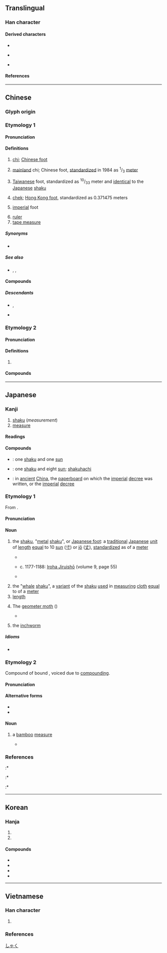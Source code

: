{{also|呎|R}}
{{character info}}
==Translingual==
{{stroke order|strokes=4}}

===Han character===
{{Han char|rn=44|rad=尸|as=01|sn=4|four=77807|canj=SO|ids=⿸尸㇏}}

====Derived characters====
* {{l|mul|[[伬]], [[呎]], [[㘮]], [[𡛄]], [[鿈]], [[𢗜]], [[𣏧]], [[𬓤]], [[粎]], [[蚇]], [[咫]], [[𪧆]], [[𦬨]], [[𫁶]], [[庹]]}}
* {{l|mul|[[迟]], [[尽]], [[昼]]}} {{q|[[Simplified Chinese|Simplified form]] of {{l|mul|[[遲]], [[盡]], [[晝]]}} in mainland China}}
* {{l|mul|[[𡵸]], [[択]], [[沢]], [[𥐮]], [[䋇]], [[訳]], [[釈]], [[鈬]], [[駅]]}} {{q|Japanese [[shinjitai]] of {{l|mul|[[嶧]], [[擇]], [[澤]], [[礋]], [[繹]], [[譯]], [[釋]], [[鐸]], [[驛]]}}}} <!-- Based on inclusion in JIX X 0208, JIS X 0213 -->

====References====
{{Han ref|kx=0299.320|dkj=07632|dj=0595.100|hdz=20964.020|uh=5C3A}}

----

==Chinese==

===Glyph origin===
{{Han etym}}

===Etymology 1===
{{zh-forms|zh|yue|wuu}}
{{zh-wp|zh|en:chi (unit)}}

====Pronunciation====
{{zh-pron
|m=chǐ,chí
|m_note='chí' pronunciation only used in {{zh-l|尺寸|chícun}}
|c=cek3
|h=pfs=chhak
|j=ceh4
|md=chióh/chék
|md_note=chióh - vernacular; chék - literary
|mn=chhioh/xm,zz,tw:chhek/qz:chhiak
|mn_note=chhioh - vernacular; chhek/chhiak - literary
|mn-t=cioh4/ciêh4
|mn-t_note=cioh4 - Shantou; ciêh4 - Chaozhou
|w=4tshaq
|mc=y
|oc=y
|ma=
|cat=n
}}

====Definitions====
{{zh-hanzi}}

# [[chi]]; [[Chinese foot]] {{gloss|a traditional Chinese [[unit]] of [[distance]] based on the human [[forearm]] and equal to 10 [[cun]] ({{zh-l|寸*}}) or <sup>1</sup>/<sub>10</sub> [[zhang]] ({{zh-l|丈*}})}}
# {{lb|zh|Mainland}} [[mainland China|mainland]] chi; Chinese foot, [[standardize]]d in 1984 as <sup>1</sup>/<sub>3</sub> [[meter]]
# {{lb|zh|Taiwan}} [[Taiwan]]ese foot, standardized as <sup>10</sup>/<sub>33</sub> meter and [[identical]] to the [[Japanese]] [[shaku]]
# {{lb|zh|Hong Kong}} [[chek]]; [[Hong Kong foot]], standardized as 0.371475 meters
# {{lb|zh|informal}} [[imperial]] foot
# [[ruler]] {{gloss|straightedge}} {{zh-mw|m,c:把|m,h,mn:支|m:桿}}
# [[tape measure]]

=====Synonyms=====
* {{s|ruler}}
{{zh-syn-saurus|尺子}}
{{zh-dial|尺子}}

=====See also=====
* {{zh-l|丈}}, {{zh-l|寸}}, {{zh-l|分}}

====Compounds====
{{zh-der|尺骨|咫尺萬里|三尺|尺寸斗粟|寸地尺天|尺短寸長|得寸思尺|六尺之孤|尺澤|得寸進尺|二尺半|丁字尺|尺步繩趨|卡尺|三尺喙|垂涎三尺|喙長三尺|尺幅千里|尺波電謝|刀尺|尺二冤家|五尺之童|律尺|尋尺|得尺得寸|天涯咫尺|尺錦|三尺劍|心尺|尺二秀才|七尺|咫尺山河|市尺|咫尺天涯|公尺|寸土尺地|三尺法|尺寸之地|尺板斗食|伸縮尺|尺蠖蛾|尺素|勾尺|尺籍|尺頭兒|尺頭|尺蠖|尺脈|尺碼|尺璧|尺牘|尺波|尺水丈波|尺板|尺書|尺度|尺幅|尺寸千里|尺寸之功|尺土之柄|尺土|尺口|尺兵|尺五|尺一|寸陰尺璧|寸長尺技|尺蠖之屈|咫尺|寸田尺宅|官尺|冰壺玉尺|尺簡|寸男尺女|寸長尺短|尺鐵|壓尺|圍尺|七尺軀|尺布斗粟|去天尺五|咫尺之地|尺八|寸兵尺鐵|三角尺|咫尺千里|捲尺|斗粟尺布|曲尺|矩矱繩尺|枉尺直尋|皮尺|檢尺|比例尺|相去咫尺|文公尺|沒尺寸|玉尺量才|摺尺|直尺|盈尺之地|百尺竿頭|眉間尺|界尺|獨守尺寸|游標卡尺|戒尺|法尺|矩尺|百尺|營造尺|進尺|裁衣尺|英尺|鐵尺|鎮尺|縮尺|進寸退尺|詘寸伸尺|縱黍尺|繩趨尺步|計算尺|詘寸信尺|魯般尺|鋪尺|臺尺|製圖尺|鋼尺|遊尺|部尺|近在咫尺|繩尺|表尺|篾尺|規尺|鈿尺|角尺|尺寸|攑頭三尺有神明:gia̍h thâu saⁿ chhioh ū sîn-bîng;Min Nan|一丈差九尺}}

=====Descendants=====
* {{desc|en|chi|bor=1}}, {{l|en|chek}}
* {{desc|za|cik|bor=1}}

===Etymology 2===

====Pronunciation====
{{zh-pron
|m=chě
|c=ce2,ce1
|h=
|md=chiĕ
|mn=chhe
|mn-t=cê7
|w=
|dial=n
|cat=n
}}

====Definitions====
{{zh-hanzi}}

# {{lb|zh|music}} {{n-g|{{w|Gongche notation}} of [[re]] (2).}}

====Compounds====
{{zh-der|fold=1|工尺|工尺字兒|工尺譜|合尺}}

{{zh-cat|Elementary}}

----

==Japanese==

===Kanji===
{{ja-kanji|grade=6|rs=尸01}}

# [[shaku]] (''measurement'')
# [[measure]]

====Readings====
{{ja-readings
|goon=しゃく<しやく
|kanon=せき
|kun=さし-, ものさし-
}}

====Compounds====
{{der-top3}}
* {{ja-r|尺%一|しゃく%いち}}: one [[shaku]] and one [[sun]]
* {{ja-r|尺%八|しゃく%はち}}: one [[shaku]] and eight [[sun]]; [[shakuhachi]]
* {{ja-r|尺%一|せき%いつ}}: in [[ancient]] [[China]], the [[paperboard]] on which the [[imperial]] [[decree]] was written, or the [[imperial]] [[decree]]
{{der-bottom}}

===Etymology 1===
{{wikipedia|Shaku (unit)|lang=en}}
{{wikipedia|lang=ja}}
{{ja-kanjitab|しゃく|yomi=o}}

From {{der|ja|ltc|sort=しゃく|-}} {{ltc-l|尺||foot (measure)}}.

====Pronunciation====
{{ja-pron|yomi=goon|しゃく|acc=2|acc_ref=DJR,NHK}}

====Noun====
{{ja-noun|しゃく|せき}}

# the [[shaku]], "[[metal]] [[shaku]]", or [[Japanese foot]]: a [[traditional]] [[Japanese]] [[unit]] of [[length]] [[equal]] to 10 [[sun]] ([[寸]]) or {{frac|1|10}} [[jō]] ([[丈]]), [[standardize]]d as {{frac|10|33}} of a [[meter]]
#* {{RQ:Wamyō Ruijushō|6|46}}
#*: {{ux|ja|'''尺''' [...] 廣本無上字、説文、尺十寸也、人手却十分動脈爲寸口、十寸爲尺、尺所以指尺規榘事也从尸从乙、乙所識也、今俗呼佐之或呼毛乃佐之 [...]}}
#* c. 1177-1188: [[w:Iroha Jiruishō|Iroha Jiruishō]] (volume 9, page 55)
#*: {{ux|ja|尺 '''シャク'''　十寸為尺}}
#* {{RQ:Nippo Jisho|741}}
#*: {{ux|ja| '''Xacu'''. シャク (尺) 1 palmoよりも少し長い, ある尺度. 例, Ix'''xacu''', ni'''xacu'''. (一尺, 二尺) '''Xacu'''uo toru. l, xacudoru. (尺を取る. または, 尺取る) 上述のようなpalmoを単位として寸法を計る.}}
# the "[[whale]] [[shaku]]", a [[variant]] of the [[shaku]] [[used]] in [[measuring]] [[cloth]] [[equal]] to {{frac|125|330}} of a [[meter]]
# [[length]]
# {{lb|ja|zoology}} The [[geometer moth]] ({{taxlink|Geometra papilionaria|species|ver=180130}})
#* {{RQ:Nippo Jisho|741}}
#*: {{ux|ja|'''Xacu'''. l, xacumuxi. シャク. または, しゃくむし (尺. または, 尺虫) 歩くときに身を縮めたりしながら進む一種の小虫. '''Xacu'''de taiuo tçuru. (尺で鯛を釣る) 諺. この小虫で鯛を釣って取る人のように, 小さなもので大きなものを手に入れる.}}
# {{lb|ja|zoology}} the [[inchworm]]

=====Idioms=====
* {{ja-r|尺で鯛を釣る|しゃく で たい を つる}}

===Etymology 2===
{{ja-kanjitab|たかばかり|yomi=k}}
Compound of bound {{compound|ja|竹|tr1=taka|t1=bamboo|測り|tr2=hakari|sort=たかばかり}}, voiced due to [[w:Rendaku|compounding]].

====Pronunciation====
{{ja-pron|たかばかり|yomi=k}}

====Alternative forms====
* {{l|ja|竹量}}
* {{l|ja|鷹秤}}

====Noun====
{{ja-noun|たかばかり}}

# a [[bamboo]] [[measure#Noun|measure]]
#* {{RQ:Wamyō Ruijushō|6|46}}
#*: {{ux|ja|'''尺''' 魏武上雜物䟽云、象牙尺、齒亦反、辨色立成云、尺竹量也、'''太加波可利'''}}

===References===
<references/>
:* {{R:Nippo Jisho}}
:* {{R:Wamyō Ruijushō}}
:* {{cite-book
|last=Tadakane
|first=Tachibana
|coauthors=[[w:Masamune Atsuo|Atsuo Masamune]] (ed.)
|title=[[w:Iroha Jiruishō|Iroha Jiruishō]]
|publisher=Kazama Shobō
|year_published=1971
|year=c. 1177-1188
|lang=ja
}}

[[Category:ja:Units of measure|しゃく]]

----

==Korean==

===Hanja===
{{ko-hanja/new|척}}

# {{hanja form of|자|[[Korean foot]] (30.3cm)}}
# {{hanja form of|자|[[ruler]]; [[straightedge]]}}

====Compounds====
{{der-top3|Compounds}}
* {{ko-l|척도|尺度|[[linear]] [[measure#Noun|measure]]}}
* {{ko-l|척확|尺蠖|[[measuring worm]]; [[inchworm]]; [[spanworm]]; [[looper]]}}
* {{ko-l|계산척|計算尺|[[slide rule]]; [[slipstick]]}}
* {{ko-l|곡척|曲尺|[[steel square]]; [[carpenter's square]]}}
{{der-bottom}}

----

==Vietnamese==

===Han character===
{{vi-readings|rs=尸01
|hanviet=xích-tdcndg;gdhn;bonet;genibrel
|phienthiet=
|nom=xệch-gdhn;btcn;genibrel, xách-tdcndg;btcn, xế-gdhn;btcn, xích-bonet;taberd, sệch-gdhn, xạch-gdhn, xịch-btcn
}}

# {{rfdef|vi|sort=尸01}}

===References===
<references/>